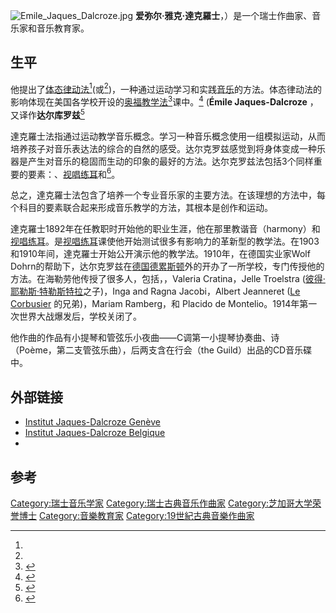 [[Image:Emile_Jaques_Dalcroze.jpg|thumb]]
'''爱弥尔·雅克·達克羅士'''，{{bd|1865年|7月6日|1950年|7月1日}}）是一个瑞士作曲家、音乐家和音乐教育家。

==生平==
他提出了[[体态律动法|体态律动法]]<ref name="musicedu"/>(或{{le|旋律教育法|Dalcroze eurhythmics}}<ref name="xiaodoudou"/>)，一种通过运动学习和实践[[音乐|音乐]]的方法。体态律动法的影响体现在美国各学校开设的[[奥福教学法|奥福教学法]]<ref>{{cite web  | language =zh-hant  | publisher =香港奧福音樂協會  | title =香港奧福音樂協會  | url =http://www.hosa.org.hk/beta/index.php  | accessdate =2010-05-20  | deadurl =yes  | archiveurl =https://web.archive.org/web/20100519132104/http://www.hosa.org.hk/beta/index.php  | archivedate =2010-05-19  }}</ref>课中。<ref name="musicedu">{{cite book
  | language=zh-hans
  | title =《达尔克罗兹音乐教育理论与实践——学校艺术教育研究丛书》
  | author=蔡觉民，杨立梅
  | publisher =上海教育出版社
  | date = 1999-05-01 
  | isbn = 9787532060894
 }}</ref>
('''Émile Jaques-Dalcroze''' ，又译作'''达尔库罗兹'''<ref name="xiaodoudou">{{cite book
  | language=zh-hans
  | title =《窗边的小豆豆》
  | url=https://archive.org/details/chuangbiandexiao0000kuro_b3l2
  | author=黑柳彻子
  | others =赵玉皎(译)
  | publisher =南海出版公司
  | date = 2003-01-01
  | isbn = 9787544222976 
 }}</ref>

達克羅士法指通过运动教学音乐概念。学习一种音乐概念使用一组模拟运动，从而培养孩子对音乐表达法的综合的自然的感受。达尔克罗兹感觉到将身体变成一种乐器是产生对音乐的稳固而生动的印象的最好的方法。达尔克罗兹法包括3个同样重要的要素：{{le|体态律动|Dalcroze eurhythmics}}、[[唱名|视唱练耳]]和{{le|即兴音乐活动|improvisation}}<ref>{{cite journal | language = en | author = VH Mead | title = More than Mere Movement – Dalcroze Eurhythmics | url = https://archive.org/details/sim_music-educators-journal_1986-02_72_6/page/42 |  journal =Music Educators Journal  | volume = 72 | issue = 6| pages =42-46  | year = 1986 | id = 10.2307/3401276 }}</ref>。

总之，達克羅士法包含了培养一个专业音乐家的主要方法。在该理想的方法中，每个科目的要素联合起来形成音乐教学的方法，其根本是创作和运动。

達克羅士1892年在{{le|日内瓦音乐学院|Conservatoire de Musique de Genève}}任教职时开始他的职业生涯，他在那里教谐音（harmony）和[[视唱练耳|视唱练耳]]。是[[视唱练耳|视唱练耳]]课使他开始测试很多有影响力的革新型的教学法。在1903和1910年间，達克羅士开始公开演示他的教学法。1910年，在德国实业家Wolf Dohrn的帮助下，达尔克罗兹在[[德国|德国]][[德累斯顿|德累斯顿]]外的{{le|海勒劳|Hellerau}}开办了一所学校，专门传授他的方法。在海勒劳他传授了很多人，包括{{tsl|en|Serge Wolkonsky|Prince Serge Wolkonsky}}，{{tsl|en|Griner Vera|Vera Alvang (Griner)}}，Valeria Cratina，Jelle Troelstra ([[彼得·耶勒斯·特勒斯特拉|彼得·耶勒斯·特勒斯特拉]]之子)，Inga and Ragna Jacobi，Albert Jeanneret ([[勒·柯布西耶|Le Corbusier]] 的兄弟)，Mariam Ramberg，和 Placido de Montelio。1914年第一次世界大战爆发后，学校关闭了。

他作曲的作品有小提琴和管弦乐小夜曲——C调第一小提琴协奏曲、诗（Poème，第二支管弦乐曲），后两支含在行会（the Guild）出品的CD音乐碟中。

== 外部链接  ==
* [https://web.archive.org/web/20070408060128/http://www.dalcroze.ch/html/en/Map.htm Institut Jaques-Dalcroze Genève]
* [https://web.archive.org/web/20120224002205/http://www.dalcroze.be/ Institut Jaques-Dalcroze Belgique]
* {{IMSLP|id=Jaques-Dalcroze, Emile}}

== 参考 ==
<references/>

{{Authority control}}
{{DEFAULTSORT:Dalcroze, Emile Jaques}}
[[Category:瑞士音乐学家|Category:瑞士音乐学家]]
[[Category:瑞士古典音乐作曲家|Category:瑞士古典音乐作曲家]]
[[Category:芝加哥大学荣誉博士|Category:芝加哥大学荣誉博士]]
[[Category:音樂教育家|Category:音樂教育家]]
[[Category:19世紀古典音樂作曲家|Category:19世紀古典音樂作曲家]]